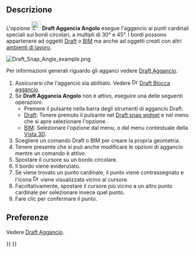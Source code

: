 <languages/>

{{Docnav/it
|[[Draft_Snap_Center/it|Aggancia Centro]]
|[[Draft_Snap_Intersection/it|Aggancia Intersezione]]
|[[Draft_Workbench/it|Draft]]
|IconL=Draft_Snap_Center.svg
|IconR=Draft_Snap_Intersection.svg
|IconC=Workbench_Draft.svg
}}

{{GuiCommand/it
|Name=Draft Snap Angle
|Name/it=Draft Aggancia Angolo
|MenuLocation=Aggancio → Aggancia Angolo
|Workbenches=[[Draft_Workbench/it|Draft]], [[BIM_Workbench/it|BIM]]
|SeeAlso=[[Draft Snap/it|Aggancio]], [[Draft_Snap_Lock/it|Draft Blocca aggancio]]
}}

<span id="Description"></span>
== Descrizione ==

L'opzione [[Image:Draft_Snap_Angle.svg|24px]] '''Draft Aggancia Angolo''' esegue l'aggancio ai punti cardinali speciali sui bordi circolari, a multipli di 30° e 45°. I bordi possono appartenere ad oggetti [[Draft_Workbench/it|Draft]] o [[BIM_Workbench/it|BIM]] ma anche ad oggetti creati con altri [[Workbenches/it|ambienti di lavoro]].

[[Image:Draft_Snap_Angle_example.png]]
{{Caption|Aggancio del secondo punto di una linea al punto -30° su un bordo circolare. I piccoli cerchi magenta indicano tutti i punti cardinali speciali disponibili.}}

<span id="Usage"></span>
{{Userdocnavi/it}}

Per informazioni generali riguardo gli agganci vedere [[Draft_Snap/it|Draft Aggancio]].

# Assicurarsi che l'aggancio sia abilitato. Vedere [[Image:Draft_Snap_Lock.svg|16px]] [[Draft_Snap_Lock/it|Draft Blocca aggancio]].
# Se '''Draft Aggancia Angolo''' non è attivo, eseguire una delle seguenti operazioni:
#* Premere il pulsante {{Button|[[Image:Draft_Snap_Angle.svg|16px]] [[Draft_Snap_Angle/it|Aggancia angolo]]}} nella barra degli strumenti di aggancio Draft.
#* [[Draft_Workbench/it|Draft]]: Tenere premuto il pulsante {{Button|[[Image:Draft_Snap_Lock.svg|x16px]][[Image:Toolbar_flyout_arrow.svg|x16px]]}} nel [[Draft_snap_widget/it|Draft snap widget]] e nel menu che si apre selezionare l'opzione {{MenuCommand|[[Image:Draft_Snap_Angle.svg|16px]] Aggancia angolo}}.
#* [[BIM_Workbench/it|BIM]]: Selezionare l'opzione {{MenuCommand|Aggancio → [[Image:Draft_Snap_Angle.svg|16px]] Aggancia angolo}} dal menu, o dal menu contestuale della [[3D_view/it|Vista 3D]].
# Scegliere un comando Draft o BIM per creare la propria geometria.
# Tenere presente che si può anche modificare le opzioni di aggancio mentre un comando è attivo.
# Spostare il cursore su un bordo circolare.
# Il bordo viene evidenziato.
# Se viene trovato un punto cardinale, il punto viene contrassegnato e l'icona [[Image:Draft_Snap_Angle.svg|16px]] viene visualizzata vicino al cursore.
# Facoltativamente, spostare il cursore più vicino a un altro punto cardinale per selezionare invece quel punto.
# Fare clic per confermare il punto.

<span id="Preferences"></span>
== Preferenze ==

Vedere [[Draft_Snap/it#Preferenze|Draft Aggancio]].


{{Docnav/it
|[[Draft_Snap_Center/it|Aggancia Centro]]
|[[Draft_Snap_Intersection/it|Aggancia Intersezione]]
|[[Draft_Workbench/it|Draft]]
|IconL=Draft_Snap_Center.svg
|IconR=Draft_Snap_Intersection.svg
|IconC=Workbench_Draft.svg
}}

{{Draft Tools navi{{#translation:}}}}
{{Userdocnavi{{#translation:}}}}